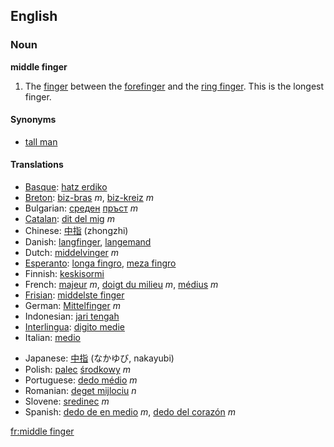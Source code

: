 ==English==

===Noun===
'''middle finger'''
#The [[finger]] between the [[forefinger]] and the [[ring finger]].  This is the longest finger.

====Synonyms====
*[[tall man]]

====Translations====
{{top}}
*[[Basque]]: [[hatz erdiko]]
*[[Breton]]: [[biz-bras]] ''m'', [[biz-kreiz]] ''m''
*Bulgarian: [[среден]] [[пръст]] ''m''
*[[Catalan]]: [[dit del mig]] ''m''
*Chinese: [[中指]] (zhongzhi)
*Danish: [[langfinger]], [[langemand]]
*Dutch: [[middelvinger]] ''m''
*[[Esperanto]]: [[longa fingro]], [[meza fingro]]
*Finnish: [[keskisormi]]
*French: [[majeur]] ''m'', [[doigt du milieu]] ''m'', [[médius]] ''m''
*[[Frisian]]: [[middelste finger]]
*German: [[Mittelfinger]] ''m''
*Indonesian: [[jari tengah]]
*[[Interlingua]]: [[digito medie]]
*Italian: [[medio]]
{{mid}}
*Japanese: [[中指]] (なかゆび, nakayubi)
*Polish: [[palec]] [[środkowy]] ''m''
*Portuguese: [[dedo médio]] ''m''
*Romanian: [[deget mijlociu]] ''n''
*Slovene: [[sredinec]] ''m''
*Spanish: [[dedo de en medio]] ''m'', [[dedo del corazón]] ''m''
{{bottom}}

[[fr:middle finger]]